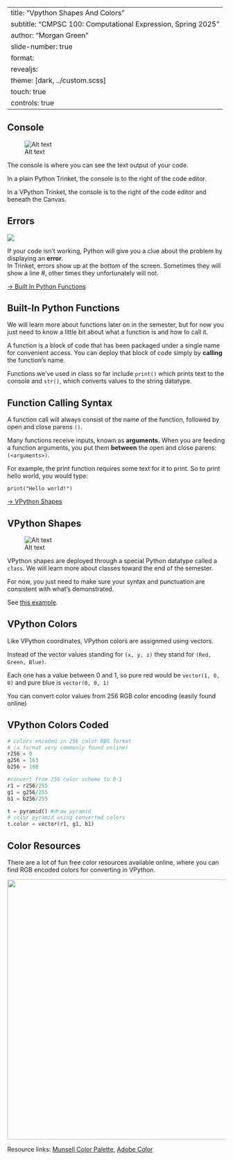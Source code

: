 
---
title: "Vpython Shapes And Colors"
subtitle: "CMPSC 100: Computational Expression, Spring 2025"
author: "Morgan Green"
slide-number: true
format:
  revealjs: 
    theme: [dark, ../custom.scss]
touch: true
controls: true
---

::: incremental
# Console

![Alt text](image.png)

The console is where you can see the text output of your code.

In a plain Python Trinket, the console is to the right of the code editor.

In a VPython Trinket, the console is to the right of the code editor and beneath the Canvas.


:::
::: incremental
# Errors

![](image-7.png)

If your code isn't working, Python will give you a clue about the problem by displaying an **error**.  
In Trinket, errors show up at the bottom of the screen. Sometimes they will show a line #, other times they unfortunately will not.

[\-> Built In Python Functions](/vpython-shapes-and-colors/03_builtInPythonFunctions.md)
:::
::: incremental
# Built-In Python Functions

We will learn more about functions later on in the semester, but for now you just need to know a little bit about what a function is and how to call it.

A function is a block of code that has been packaged under a single name for convenient access. You can deploy that block of code simply by **calling** the function's name.

Functions we've used in class so far include `print()` which prints text to the console and `str()`, which converts values to the string datatype.


:::
::: incremental
# Function Calling Syntax

A function call will always consist of the name of the function, followed by open and close parens `()`.

Many functions receive inputs, known as **arguments.** When you are feeding a function arguments, you put them **between** the open and close parens: `(<arguments>)`.

For example, the print function requires some text for it to print. So to print hello world, you would type:

```
print("Hello world!")
```

[\-> VPython Shapes](/vpython-shapes-and-colors/05_vpythonShapes.md)
:::
::: incremental
# VPython Shapes

![Alt text](image-4.png)

VPython shapes are deployed through a special Python datatype called a `class`. We will learn more about classes toward the end of the semester.

For now, you just need to make sure your syntax and punctuation are consistent with what's demonstrated.

See [this example](https://trinket.io/glowscript/dfa8dc7476).

:::
::: incremental
# VPython Colors

Like VPython coordinates, VPython colors are assignmed using vectors.

Instead of the vector values standing for `(x, y, z)` they stand for `(Red, Green, Blue)`.

Each one has a value between 0 and 1, so pure red would be `vector(1, 0, 0)` and pure blue is `vector(0, 0, 1)`

You can convert color values from 256 RGB color encoding (easily found online) 
:::
::: incremental
## VPython Colors Coded

```python
# colors encoded in 256 color RBG format
# (a format very commonly found online)
r256 = 0
g256 = 163
b256 = 108

#convert from 256 color scheme to 0-1
r1 = r256/255
g1 = g256/255
b1 = b256/255

t = pyramid() #draw pyramid
# color pyramid using converted colors
t.color = vector(r1, g1, b1)
```


:::
::: incremental
# Color Resources

There are a lot of fun free color resources available online, where you can find RGB encoded colors for converting in VPython.

<img src = "image-5.png" width = "600px" />

Resource links: [Munsell Color Palette](https://pteromys.melonisland.net/munsell/), [Adobe Color](https://color.adobe.com/create/color-wheel)

:::

